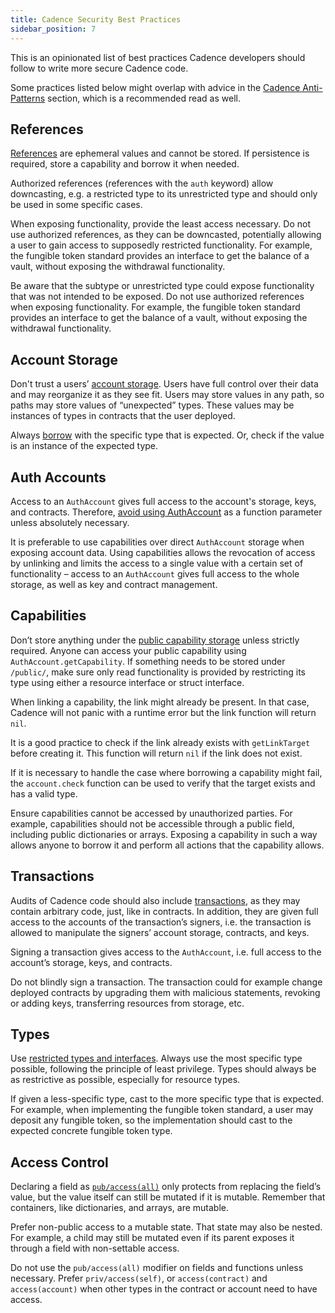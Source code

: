 ```yaml
---
title: Cadence Security Best Practices
sidebar_position: 7
---
```


This is an opinionated list of best practices Cadence developers should follow to write more secure Cadence code.

Some practices listed below might overlap with advice in the [Cadence Anti-Patterns](./design-patterns.mdx) section, which is a recommended read as well.

## References

[References](./language/references.md) are ephemeral values and cannot be stored. If persistence is required, store a capability and borrow it when needed.

Authorized references (references with the `auth` keyword) allow downcasting, e.g. a restricted type to its unrestricted type and should only be used in some specific cases.

When exposing functionality, provide the least access necessary. Do not use authorized references, as they can be downcasted, potentially allowing a user to gain access to supposedly restricted functionality. For example, the fungible token standard provides an interface to get the balance of a vault, without exposing the withdrawal functionality.

Be aware that the subtype or unrestricted type could expose functionality that was not intended to be exposed. Do not use authorized references when exposing functionality. For example, the fungible token standard provides an interface to get the balance of a vault, without exposing the withdrawal functionality.

## Account Storage

Don't trust a users’ [account storage](./language/accounts.mdx#account-storage). Users have full control over their data and may reorganize it as they see fit. Users may store values in any path, so paths may store values of “unexpected” types. These values may be instances of types in contracts that the user deployed.

Always [borrow](./language/capability-based-access-control.md) with the specific type that is expected. Or, check if the value is an instance of the expected type.

## Auth Accounts

Access to an `AuthAccount` gives full access to the account's storage, keys, and contracts. Therefore, [avoid using AuthAccount](./anti-patterns.mdx#avoid-using-authaccount-as-a-function-parameter) as a function parameter unless absolutely necessary.

It is preferable to use capabilities over direct `AuthAccount` storage when exposing account data. Using capabilities allows the revocation of access by unlinking and limits the access to a single value with a certain set of functionality – access to an `AuthAccount` gives full access to the whole storage, as well as key and contract management.

## Capabilities

Don’t store anything under the [public capability storage](./language/capability-based-access-control.md) unless strictly required. Anyone can access your public capability using `AuthAccount.getCapability`. If something needs to be stored under `/public/`, make sure only read functionality is provided by restricting its type using either a resource interface or struct interface.

When linking a capability, the link might already be present. In that case, Cadence will not panic with a runtime error but the link function will return `nil`.

It is a good practice to check if the link already exists with `getLinkTarget` before creating it. This function will return `nil` if the link does not exist.

If it is necessary to handle the case where borrowing a capability might fail, the `account.check` function can be used to verify that the target exists and has a valid type.

Ensure capabilities cannot be accessed by unauthorized parties. For example, capabilities should not be accessible through a public field, including public dictionaries or arrays. Exposing a capability in such a way allows anyone to borrow it and perform all actions that the capability allows.

## Transactions

Audits of Cadence code should also include [transactions](./language/transactions.md), as they may contain arbitrary code, just, like in contracts. In addition, they are given full access to the accounts of the transaction’s signers, i.e. the transaction is allowed to manipulate the signers’ account storage, contracts, and keys.

Signing a transaction gives access to the `AuthAccount`, i.e. full access to the account’s storage, keys, and contracts.

Do not blindly sign a transaction. The transaction could for example change deployed contracts by upgrading them with malicious statements, revoking or adding keys, transferring resources from storage, etc.

## Types

Use [restricted types and interfaces](./language/restricted-types.md). Always use the most specific type possible, following the principle of least privilege. Types should always be as restrictive as possible, especially for resource types.

If given a less-specific type, cast to the more specific type that is expected. For example, when implementing the fungible token standard, a user may deposit any fungible token, so the implementation should cast to the expected concrete fungible token type.

## Access Control

Declaring a field as [`pub/access(all)`](./language/access-control.md) only protects from replacing the field’s value, but the value itself can still be mutated if it is mutable. Remember that containers, like dictionaries, and arrays, are mutable.

Prefer non-public access to a mutable state. That state may also be nested. For example, a child may still be mutated even if its parent exposes it through a field with non-settable access.

Do not use the `pub/access(all)` modifier on fields and functions unless necessary. Prefer `priv/access(self)`, or `access(contract)` and `access(account)` when other types in the contract or account need to have access.
